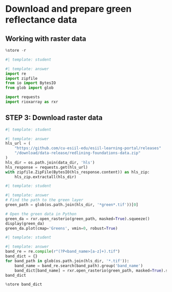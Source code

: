 # Download and prepare green reflectance data

## Working with **raster** data

::: {.callout-task title='Import stored variables and libraries'}

:::

```python
%store -r
```

```python
#| template: student

```

::: {.content-visible when-format="html"}
```python
#| template: answer
import re
import zipfile
from io import BytesIO
from glob import glob

import requests
import rioxarray as rxr
```
:::

## STEP 3: Download raster data

::: {.callout-task title='Download sample data'}

:::

```python
#| template: student

```

::: {.content-visible when-format="html"}
```python
#| template: answer
hls_url = (
    "https://github.com/cu-esiil-edu/esiil-learning-portal/releases"
    "/download/data-release/redlining-foundations-data.zip"
)
hls_dir = os.path.join(data_dir, 'hls')
hls_response = requests.get(hls_url)
with zipfile.ZipFile(BytesIO(hls_response.content)) as hls_zip:
    hls_zip.extractall(hls_dir)
```
:::


::: {.callout-task title=''}

:::

```python
#| template: student

```

::: {.content-visible when-format="html"}
```python
#| template: answer
# Find the path to the green layer
green_path = glob(os.path.join(hls_dir, '*green*.tif'))[0]

# Open the green data in Python
green_da = rxr.open_rasterio(green_path, masked=True).squeeze()
display(green_da)
green_da.plot(cmap='Greens', vmin=0, robust=True)
```
:::

::: {.callout-task title='Load all bands'}

:::

```python
#| template: student

```

::: {.content-visible when-format="html"}
```python
#| template: answer
band_re = re.compile(r"(?P<band_name>[a-z]+).tif")
band_dict = {}
for band_path in glob(os.path.join(hls_dir, '*.tif')):
    band_name = band_re.search(band_path).group('band_name')
    band_dict[band_name] = rxr.open_rasterio(green_path, masked=True).squeeze()
band_dict
```
:::

```python
%store band_dict
```